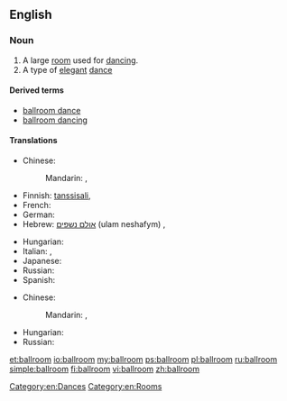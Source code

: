 ==English==
{{wikipedia}}

===Noun===
{{en-noun|pl=ballrooms}}

# A large [[room]] used for [[dance|dancing]].
# A type of [[elegant]] [[dance]]

====Derived terms====
* [[ballroom dance]]
* [[ballroom dancing]]

====Translations====
{{trans-top|large room used for dancing}}
* Chinese: {{zh-tsp|舞廳|舞厅|wǔtīng}}
*: Mandarin: {{t|zh|舞廳|sc=Hani}}, {{t|zh|舞厅|tr=wǔtīng|sc=Hani}}
* Finnish: [[tanssisali]], {{t|fi|tanssisali}}
* French: {{t|fr|salle de bal|f}}
* German: {{t+|de|Ballsaal}}
* Hebrew: [[אולם נשפים]] (ulam neshafym) {{m}}, {{t|he|אולם נשפים|m|tr=ulam neshafym|sc=Hebr}}
{{trans-mid}}
* Hungarian: {{t-|hu|bálterem}}
* Italian: {{t|it|sala da ballo}}, {{t|it|balera|f}}
* Japanese: {{t|ja|ボールルーム|tr=bōrurūmu|sc=Jpan}}
* Russian: {{t|ru|танцевальный зал|m|tr=tanceválʹnyj zal|sc=Cyrl}}
* Spanish: {{t|es|salón de baile|m}}
{{trans-bottom}}

{{trans-top|type of elegant dance}}
* Chinese: {{zh-tsp|交際舞|交际舞|jiāojìwǔ}}
*: Mandarin: {{t|zh|交際舞|sc=Hani}}, {{t|zh|交际舞|tr=jiāojìwǔ|sc=Hani}}
{{trans-mid}}
* Hungarian: {{t|hu|társasági tánc}}
* Russian: {{t|ru|бальный танец|m|tr=bálʹnyj tánec|sc=Cyrl}}
{{trans-bottom}}

[[Category:en:Dances]]
[[Category:en:Rooms]]

[[et:ballroom]]
[[io:ballroom]]
[[my:ballroom]]
[[ps:ballroom]]
[[pl:ballroom]]
[[ru:ballroom]]
[[simple:ballroom]]
[[fi:ballroom]]
[[vi:ballroom]]
[[zh:ballroom]]